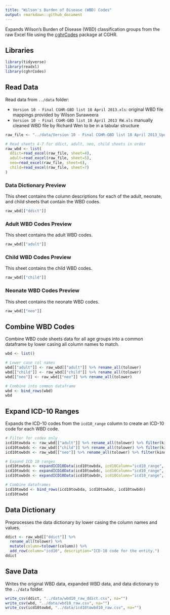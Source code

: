 ```yaml
---
title: "Wilson's Burden of Disease (WBD) Codes"
output: rmarkdown::github_document
---
```


Expands Wilson's Burden of Disease (WBD) classification groups from the raw Excel file using the [cghrCodes](https://github.com/cghr-toronto/cghrCodes) package at CGHR.

## Libraries

```r
library(tidyverse)
library(readxl)
library(cghrCodes)
```

## Read Data

Read data from `../data` folder:

* `Version 10 - Final CGHR-GBD list 18 April 2013.xls`: original WBD file mappings provided by Wilson Suraweera
* `Version 10 - Final CGHR-GBD list 18 April 2013 RW.xls` manually cleaned WBD file by Richard Wen to be in a tabular structure

```r
raw_file <- "../data/Version 10 - Final CGHR-GBD list 18 April 2013_Updated 12Jan2023 RW.xls"

# Read sheets 4-7 for ddict, adult, neo, child sheets in order
raw_wbd <- list(
  ddict=read_excel(raw_file, sheet=4),
  adult=read_excel(raw_file, sheet=5),
  neo=read_excel(raw_file, sheet=6),
  child=read_excel(raw_file, sheet=7)
)
```

### Data Dictionary Preview

This sheet contains the column descriptions for each of the adult, neonate, and child sheets that contain the WBD codes.

```r
raw_wbd[["ddict"]]
```

### Adult WBD Codes Preview

This sheet contains the adult WBD codes.

```r
raw_wbd[["adult"]]
```

### Child WBD Codes Preview

This sheet contains the child WBD codes.

```r
raw_wbd[["child"]]
```

### Neonate WBD Codes Preview

This sheet contains the neonate WBD codes.

```r
raw_wbd[["neo"]]
```

## Combine WBD Codes

Combine WBD code sheets data for all age groups into a common dataframe by lower casing all column names to match.


```r
wbd <- list()

# Lower case col names
wbd[["adult"]] <- raw_wbd[["adult"]] %>% rename_all(tolower)
wbd[["child"]] <- raw_wbd[["child"]] %>% rename_all(tolower)
wbd[["neo"]] <- raw_wbd[["neo"]] %>% rename_all(tolower)

# Combine into common dataframe
wbd <- bind_rows(wbd)
wbd
```

## Expand ICD-10 Ranges

Expands the ICD-10 codes from the `icd10_range` column to create an ICD-10 code for each WBD code.

```r

# Filter for codex only
icd10towbda <- raw_wbd[["adult"]] %>% rename_all(tolower) %>% filter(kind == "codex")
icd10towbdc <- raw_wbd[["child"]] %>% rename_all(tolower) %>% filter(kind == "codex")
icd10towbdn <- raw_wbd[["neo"]] %>% rename_all(tolower) %>% filter(kind == "codex")

# Expand ICD 10 ranges
icd10towbda <- expandICD10Data(icd10towbda, icd10Column="icd10_range", expandColumn="icd10")
icd10towbdc <- expandICD10Data(icd10towbdc, icd10Column="icd10_range", expandColumn="icd10")
icd10towbdn <- expandICD10Data(icd10towbdn, icd10Column="icd10_range", expandColumn="icd10")

# Combine dataframes
icd10towbd <- bind_rows(icd10towbda, icd10towbdc, icd10towbdn)
icd10towbd
```

## Data Dictionary

Preprocesses the data dictionary by lower casing the column names and values.

```r
ddict <- raw_wbd[["ddict"]] %>%
  rename_all(tolower) %>%
  mutate(column=tolower(column)) %>%
  add_row(column="icd10", description="ICD-10 code for the entity.")
ddict
```

## Save Data

Writes the original WBD data, expanded WBD data, and data dictionary to the `../data` folder.

```r
write_csv(ddict, "../data/wbd10_raw_ddict.csv", na="")
write_csv(wbd, "../data/wbd10_raw.csv", na="")
write_csv(icd10towbd, "../data/icd10towbd10_raw.csv", na="")
```
